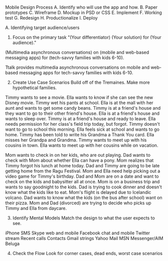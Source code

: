 Mobile Design Process
A. Identify who will use the app and how.
B. Paper prototypes
C. Wireframe
D. Mockup in PSD or CSS
E. Implement
F. Working test
G. Redesign
H. Productionalize
I. Deploy

A. Identifying target audience/users
1. Focus on the primary task
"(Your differentiator) (Your solution) for (Your audience)."

(Multimedia asynchronous conversations) on (mobile and web-based messaging apps) for (tech-savvy families with kids 6-10).

Ttalk provides multimedia asynchronous conversations on mobile and web-based messaging apps for tech-savvy families with kids 6-10.

2. Create Use Case Scenarios
Build off of the Tremaines.  Make more hypothetical families.

Timmy wants to see a movie.
Ella wants to know if she can see the new Disney movie.
Timmy wet his pants at school.
Ella is at the mall with her aunt and wants to get some candy beans.
Timmy is at a friend's house and they want to go to their other friend's house.
Ella is at a friend's house and wants to sleep over.
Timmy is at a friend's house and ready to leave.
Ella needs permission for her class's field trip today, but forgot.
Timmy doesn't want to go to school this morning.
Ella feels sick at school and wants to go home.
Timmy has been told to write his Grandma a Thank You card.
Ella misses her Grandpa and Grandma.
Timmy wants to meet up with his cousins in town.
Ella wants to meet up with her cousins while on vacation.

Mom wants to check in on her kids, who are out playing.
Dad wants to check with Mom about whether Ella can have a pony.
Mom realizes that Timmy forgot his lunch at home today.
Dad and Timmy are going to be late getting home from the Ragu Festival.
Mom and Ella need help picking out a video game for Timmy's birthday.
Dad and Mom are on a date and want to check on the kids and babysitter all at once.
Mom is on a business trip and wants to say goodnight to the kids.
Dad is trying to cook dinner and doesn't know what the kids like to eat.
Mom's flight is delayed due to Icelandic volcano.
Dad wants to know what the kids (on the bus after school) want on their pizza.
Mom and Dad (divorced) are trying to decide who picks up Timmy and Ella from daycare.

3. Identify Mental Models
Match the design to what the user expects to see.

iPhone SMS
Skype web and mobile
Facebook chat and mobile
Twitter stream
Recent calls
Contacts
Gmail strings
Yahoo Mail
MSN Messenger/AIM
Beluga


4. Check the Flow
Look for corner cases, dead ends, worst case scenarios